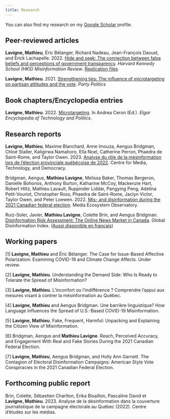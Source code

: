 ```yaml
---
title: Research
---
```


You can also find my research on my [Google Scholar](https://scholar.google.com/citations?user=LZylY84AAAAJ&hl=fr&oi=ao){target="_blank"} profile.

## Peer-reviewed articles

**Lavigne, Mathieu**, Éric Bélanger, Richard Nadeau, Jean-François Daoust, and Erick Lachapelle. 2022. [Hide and seek: The connection between false beliefs and perceptions of government transparency](https://misinforeview.hks.harvard.edu/article/hide-and-seek-the-connection-between-false-beliefs-and-perceptions-of-government-transparency/){target="_blank"}. *Harvard Kennedy School (HKS) Misinformation Review*. [Replication files](https://dataverse.harvard.edu/dataset.xhtml?persistentId=doi:10.7910/DVN/3CE9GA){target="_blank"} 

**Lavigne, Mathieu**. 2021. [Strengthening ties: The influence of microtargeting on partisan attitudes and the vote](https://doi.org/10.1177/1354068820918387){target="_blank"}. *Party Politics* 

## Book chapters/Encyclopedia entries

**Lavigne, Mathieu**. 2022. [Microtargeting](https://www.elgaronline.com/edcollchap/book/9781800374263/b-9781800374263.microtargeting.lavigne.xml){target="_blank"}. In Andrea Ceron (Ed.). *Elgar Encyclopedia of Technology and Politics*. 

## Research reports

**Lavigne, Mathieu**, Maxime Blanchard, Anne Imouza, Aengus Bridgman, Chloé Staller, Kaligirwa Namahoro, Ella Noel, Catherine Perron, Phaedra de Saint-Rome, and Taylor Owen. 2023. [Analyse du rôle de la mésinformation lors de l'élection provinciale québécoise de 2022](https://osf.io/wam45){target="_blank"}. Centre for Media, Technology, and Democracy. 

Bridgman, Aengus, **Mathieu Lavigne**, Melissa Baker, Thomas Bergeron, Danielle Bohonos, Anthony Burton, Katharine McCoy, Mackenzie Hart, Robert Hiltz, Mathieu Lavault, Ruppinder Liddar, Pangying Peng, Adelina Petit-Vouriot, Christopher Ross, Phaedra de Saint-Rome, Jaclyn Victor, Taylor Owen, and Peter Loewen. 2022. [Mis- and disinformation during the 2021 Canadian federal election](https://www.mcgill.ca/maxbellschool/files/maxbellschool/meo_election_2021_report.pdf){target="_blank"}. Media Ecosystem Observatory. 

Ruiz-Soler, Javier, **Mathieu Lavigne**, Colette Brin, and Aengus Bridgman. [Disinformation Risk Assessment: The Online News Market in Canada](https://www.disinformationindex.org/country-studies/2021-9-30-the-online-news-market-in-canada/){target="_blank"}. Global Disinformation Index. ([Aussi disponible en français](https://www.disinformationindex.org/country-studies/2021-9-30-the-online-news-market-in-canada/){target="_blank"})

## Working papers

[1] **Lavigne, Mathieu** and Éric Bélanger. The Case for Issue-Based Affective Polarization: Examining COVID-19 and Climate Change Affects. Under review.

[2] **Lavigne, Mathieu**. Understanding the Demand Side: Who Is Ready to Tolerate the Spread of Misinformation?

[3] **Lavigne, Mathieu**. L'inconfort ou l'indifférence ? Comprendre l'appui aux mesures visant à contrer la mésinformation au Québec.

[4] **Lavigne, Mathieu** and Aengus Bridgman. Une barrière linguistique? How Language Influences the Spread of U.S.-Based COVID-19 Misinformation.

[5] **Lavigne, Mathieu**. Fake, Frequent, Harmful: Unpacking and Explaining the Citizen View of Misinformation.

[6] Bridgman, Aengus and **Mathieu Lavigne**. Reach, Perceived Accuracy, and Engagement With Real and Fake Stories During the 2021 Canadian Federal Election.

[7] **Lavigne, Mathieu**, Aengus Bridgman, and Holly Ann Garnett. The Contagion of Electoral Disinformation Campaigns: American Style Vote Conspiracies in the 2021 Canadian Federal Election.

## Forthcoming public report

Brin, Colette, Sébastien Charlton, Erika Bisaillon, Pascaline David et **Lavigne, Mathieu**. 2023. Analyse de la désinformation dans la couverture journalistique de la campagne électorale au Québec (2022). Centre d'études sur les médias. 
